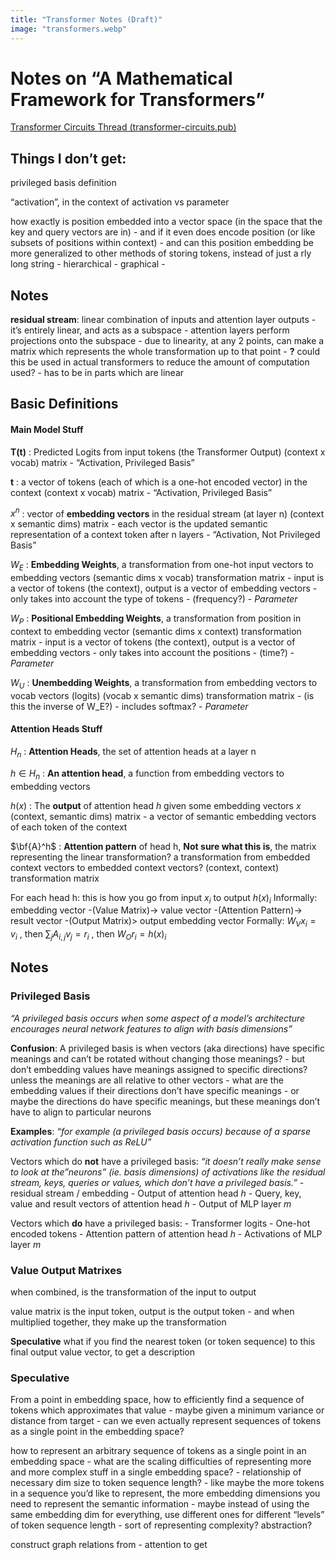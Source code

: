 ```yaml
---
title: "Transformer Notes (Draft)"
image: "transformers.webp"
---
```

# Notes on "A Mathematical Framework for Transformers"

[Transformer Circuits Thread (transformer-circuits.pub)](https://transformer-circuits.pub/)

## Things I don't get:
privileged basis definition

"activation", in the context of activation vs parameter

how exactly is position embedded into a vector space (in the space that the key and query vectors are in)
- and if it even does encode position (or like subsets of positions within context)
- and can this position embedding be more generalized to other methods of storing tokens, instead of just a rly long string
	- hierarchical
	- graphical
	- 

## Notes

**residual stream**: linear combination of inputs and attention layer outputs
- it's entirely linear, and acts as a subspace
- attention layers perform projections onto the subspace
- due to linearity, at any 2 points, can make a matrix which represents the whole transformation up to that point
	- **?** could this be used in actual transformers to reduce the amount of computation used?
		- has to be in parts which are linear

## Basic Definitions

#### Main Model Stuff

**T(t)** : Predicted Logits from input tokens (the Transformer Output)
	(context x vocab) matrix
	- "Activation, Privileged Basis"

**t** : a vector of tokens (each of which is a one-hot encoded vector) in the context
	(context x vocab) matrix
	- "Activation, Privileged Basis"

$x^n$ : vector of **embedding vectors** in the residual stream (at layer n)
	(context x semantic dims) matrix
- each vector is the updated semantic representation of a context token after n layers
	- "Activation, Not Privileged Basis"

$W_E$ : **Embedding Weights**, a transformation from one-hot input vectors to embedding vectors
	(semantic dims x vocab) transformation matrix
- input is a vector of tokens (the context), output is a vector of embedding vectors
	- only takes into account the type of tokens 
		- (frequency?)
- *Parameter*

$W_P$ : **Positional Embedding Weights**, a transformation from position in context to embedding vector
	(semantic dims x context) transformation matrix
- input is a vector of tokens (the context), output is a vector of embedding vectors
	- only takes into account the positions 
		- (time?)
- *Parameter*

$W_U$ : **Unembedding Weights**, a transformation from embedding vectors to vocab vectors (logits)
	(vocab x semantic dims) transformation matrix
- (is this the inverse of W_E?)
- includes softmax?
- *Parameter*

#### Attention Heads Stuff

$H_n$ : **Attention Heads**, the set of attention heads at a layer n

$h \in H_n$ : **An attention head**, a function from embedding vectors to embedding vectors

$h(x)$ : The **output** of attention head $h$ given some embedding vectors $x$
	(context, semantic dims) matrix
	- a vector of semantic embedding vectors of each token of the context

$\bf{A}^h$ : **Attention pattern** of head h, **Not sure what this is**, the matrix representing the linear transformation? a transformation from embedded context vectors to embedded context vectors?
	(context, context) transformation matrix

For each head h: this is how you go from input $x_i$ to output $h(x)_i$
Informally:
	embedding vector -(Value Matrix)->  value vector  -(Attention Pattern)-> result vector -(Output Matrix)> output embedding vector
Formally:
	$W_V​x_i = v_i$ , then $\sum_j{ A_{i, j} v_j} = r_i$ , then $W_Or_i=h(x)_i$




## Notes


### Privileged Basis
*"A privileged basis occurs when some aspect of a model’s architecture encourages neural network features to align with basis dimensions"*

**Confusion**:
A privileged basis is when vectors (aka directions) have specific meanings and can't be rotated without changing those meanings?
- but don't embedding values have meanings assigned to specific directions? unless the meanings are all relative to other vectors
- what are the embedding values if their directions don't have specific meanings
- or maybe the directions do have specific meanings, but these meanings don't have to align to particular neurons

**Examples**:
*"for example (a privileged basis occurs) because of a sparse activation function such as ReLU"*

Vectors which do **not** have a privileged basis:
	*"it doesn't really make sense to look at the "neurons" (ie. basis dimensions) of activations like the residual stream, keys, queries or values, which don't have a privileged basis."*
- residual stream / embedding
- Output of attention head $h$
- Query, key, value and result vectors of attention head $h$
- Output of MLP layer $m$


Vectors which **do** have a privileged basis:
- Transformer logits
- One-hot encoded tokens
- Attention pattern of attention head $h$
- Activations of MLP layer $m$



### Value Output Matrixes

when combined, is the transformation of the input to output

value matrix is the input token, output is the output token
- and when multiplied together, they make up the transformation

**Speculative** what if you find the nearest token (or token sequence) to this final output value vector, to get a description





### Speculative

From a point in embedding space, how to efficiently find a sequence of tokens which approximates that value
- maybe given a minimum variance or distance from target
- can we even actually represent sequences of tokens as a single point in the embedding space?

how to represent an arbitrary sequence of tokens as a single point in an embedding space
- what are the scaling difficulties of representing more and more complex stuff in a single embedding space?
	- relationship of necessary dim size to token sequence length?
		- like maybe the more tokens in a sequence you'd like to represent, the more embedding dimensions you need to represent the semantic information
	- maybe instead of using the same embedding dim for everything, use different ones for different "levels" of token sequence length
		- sort of representing complexity? abstraction?

construct graph relations from
- attention to get 